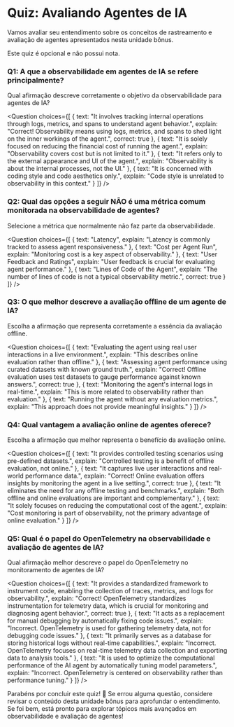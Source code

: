 # Quiz: Avaliando Agentes de IA

Vamos avaliar seu entendimento sobre os conceitos de rastreamento e avaliação de agentes apresentados nesta unidade bônus.

Este quiz é opcional e não possui nota.

### Q1: A que a observabilidade em agentes de IA se refere principalmente?
Qual afirmação descreve corretamente o objetivo da observabilidade para agentes de IA?

<Question
choices={[ 
  {
    text: "It involves tracking internal operations through logs, metrics, and spans to understand agent behavior.",
    explain: "Correct! Observability means using logs, metrics, and spans to shed light on the inner workings of the agent.",
    correct: true
  },
  {
    text: "It is solely focused on reducing the financial cost of running the agent.",
    explain: "Observability covers cost but is not limited to it."
  },
  {
    text: "It refers only to the external appearance and UI of the agent.",
    explain: "Observability is about the internal processes, not the UI."
  },
  {
    text: "It is concerned with coding style and code aesthetics only.",
    explain: "Code style is unrelated to observability in this context."
  }
]}
/>

### Q2: Qual das opções a seguir NÃO é uma métrica comum monitorada na observabilidade de agentes?
Selecione a métrica que normalmente não faz parte da observabilidade.

<Question
choices={[ 
  {
    text: "Latency",
    explain: "Latency is commonly tracked to assess agent responsiveness."
  },
  {
    text: "Cost per Agent Run",
    explain: "Monitoring cost is a key aspect of observability."
  },
  {
    text: "User Feedback and Ratings",
    explain: "User feedback is crucial for evaluating agent performance."
  },
  {
    text: "Lines of Code of the Agent",
    explain: "The number of lines of code is not a typical observability metric.",
    correct: true
  }
]}
/>

### Q3: O que melhor descreve a avaliação offline de um agente de IA?
Escolha a afirmação que representa corretamente a essência da avaliação offline.

<Question
choices={[ 
  {
    text: "Evaluating the agent using real user interactions in a live environment.",
    explain: "This describes online evaluation rather than offline."
  },
  {
    text: "Assessing agent performance using curated datasets with known ground truth.",
    explain: "Correct! Offline evaluation uses test datasets to gauge performance against known answers.",
    correct: true
  },
  {
    text: "Monitoring the agent's internal logs in real-time.",
    explain: "This is more related to observability rather than evaluation."
  },
  {
    text: "Running the agent without any evaluation metrics.",
    explain: "This approach does not provide meaningful insights."
  }
]}
/>

### Q4: Qual vantagem a avaliação online de agentes oferece?
Escolha a afirmação que melhor representa o benefício da avaliação online.

<Question
choices={[ 
  {
    text: "It provides controlled testing scenarios using pre-defined datasets.",
    explain: "Controlled testing is a benefit of offline evaluation, not online."
  },
  {
    text: "It captures live user interactions and real-world performance data.",
    explain: "Correct! Online evaluation offers insights by monitoring the agent in a live setting.",
    correct: true
  },
  {
    text: "It eliminates the need for any offline testing and benchmarks.",
    explain: "Both offline and online evaluations are important and complementary."
  },
  {
    text: "It solely focuses on reducing the computational cost of the agent.",
    explain: "Cost monitoring is part of observability, not the primary advantage of online evaluation."
  }
]}
/>

### Q5: Qual é o papel do OpenTelemetry na observabilidade e avaliação de agentes de IA?
Qual afirmação melhor descreve o papel do OpenTelemetry no monitoramento de agentes de IA?

<Question
choices={[ 
  {
    text: "It provides a standardized framework to instrument code, enabling the collection of traces, metrics, and logs for observability.",
    explain: "Correct! OpenTelemetry standardizes instrumentation for telemetry data, which is crucial for monitoring and diagnosing agent behavior.",
    correct: true
  },
  {
    text: "It acts as a replacement for manual debugging by automatically fixing code issues.",
    explain: "Incorrect. OpenTelemetry is used for gathering telemetry data, not for debugging code issues."
  },
  {
    text: "It primarily serves as a database for storing historical logs without real-time capabilities.",
    explain: "Incorrect. OpenTelemetry focuses on real-time telemetry data collection and exporting data to analysis tools."
  },
  {
    text: "It is used to optimize the computational performance of the AI agent by automatically tuning model parameters.",
    explain: "Incorrect. OpenTelemetry is centered on observability rather than performance tuning."
  }
]}
/>

Parabéns por concluir este quiz! 🎉 Se errou alguma questão, considere revisar o conteúdo desta unidade bônus para aprofundar o entendimento. Se foi bem, está pronto para explorar tópicos mais avançados em observabilidade e avaliação de agentes!
